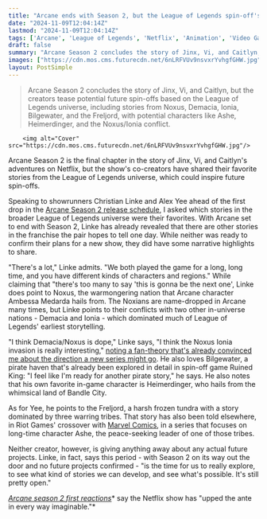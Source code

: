 ```yaml
---
title: "Arcane ends with Season 2, but the League of Legends spin-off's co-creators have shared their favorite stories - ones that could shape future adaptations"
date: "2024-11-09T12:04:14Z"
lastmod: "2024-11-09T12:04:14Z"
tags: ['Arcane', 'League of Legends', 'Netflix', 'Animation', 'Video Game', 'MoBA', 'Riot Games', 'Jinx', 'Vi', 'Caitlyn', 'Noxus', 'Demacia', 'Ionia', 'Bilgewater', 'Freljord', 'Ashe', 'Heimerdinger', 'Bandle City', 'Ruined King']
draft: false
summary: "Arcane Season 2 concludes the story of Jinx, Vi, and Caitlyn, but the creators tease potential future spin-offs based on the League of Legends universe, including stories from Noxus, Demacia, Ionia, Bilgewater, and the Freljord, with potential characters like Ashe, Heimerdinger, and the Noxus/Ionia conflict."
images: ["https://cdn.mos.cms.futurecdn.net/6nLRFVUv9nsvxrYvhgfGHW.jpg"]
layout: PostSimple
---
```

> Arcane Season 2 concludes the story of Jinx, Vi, and Caitlyn, but the creators tease potential future spin-offs based on the League of Legends universe, including stories from Noxus, Demacia, Ionia, Bilgewater, and the Freljord, with potential characters like Ashe, Heimerdinger, and the Noxus/Ionia conflict.


        <img alt="Cover" src="https://cdn.mos.cms.futurecdn.net/6nLRFVUv9nsvxrYvhgfGHW.jpg"/>
        
Arcane Season 2 is the final chapter in the story of Jinx, Vi, and Caitlyn's adventures on Netflix, but the show's co-creators have shared their favorite stories from the League of Legends universe, which could inspire future spin-offs.

Speaking to showrunners Christian Linke and Alex Yee ahead of the first drop in the [<u>Arcane Season 2 release schedule</u>](https://www.gamesradar.com/entertainment/animation-shows/arcane-season-2-release-schedule-time-netflix/), I asked which stories in the broader League of Legends universe were their favorites. With Arcane set to end with Season 2, Linke has already revealed that there are other stories in the franchise the pair hopes to tell one day. While neither was ready to confirm their plans for a new show, they did have some narrative highlights to share.

"There's a lot," Linke admits. "We both played the game for a long, long time, and you have different kinds of characters and regions." While claiming that "there's too many to say 'this is gonna be the next one', Linke does point to Noxus, the warmongering nation that Arcane character Ambessa Medarda hails from. The Noxians are name-dropped in Arcane many times, but Linke points to their conflicts with two other in-universe nations - Demacia and Ionia - which dominated much of League of Legends' earliest storytelling. 

"I think Demacia/Noxus is dope," Linke says, "I think the Noxus Ionia invasion is really interesting," [<u>noting a fan-theory that's already convinced me about the direction a new series might go</u>](https://www.gamesradar.com/games/league-of-legends/arcane-season-2-isnt-the-end-of-riots-animation-push-and-fans-are-already-theorizing-where-in-the-league-of-legends-universe-were-heading-next/). He also loves Bilgewater, a pirate haven that's already been explored in detail in spin-off game Ruined King: "I feel like I'm ready for another pirate story," he says. He also notes that his own favorite in-game character is Heimerdinger, who hails from the whimsical land of Bandle City.

As for Yee, he points to the Freljord, a harsh frozen tundra with a story dominated by three warring tribes. That story has also been told elsewhere, in Riot Games' crossover with [Marvel Comics](https://www.gamesradar.com/comics/marvel-comics/), in a series that focuses on long-time character Ashe, the peace-seeking leader of one of those tribes.

Neither creator, however, is giving anything away about any actual future projects. Linke, in fact, says this period - with Season 2 on its way out the door and no future projects confirmed - "is the time for us to really explore, to see what kind of stories we can develop, and see what's possible. It's still pretty open."

[<u><em>Arcane season 2 first reactions</em></u>](https://www.gamesradar.com/entertainment/animation-shows/arcane-season-2-first-reactions-say-the-netflix-show-has-upped-the-ante-in-every-way-imaginable/)* say the Netflix show has "upped the ante in every way imaginable."*
        